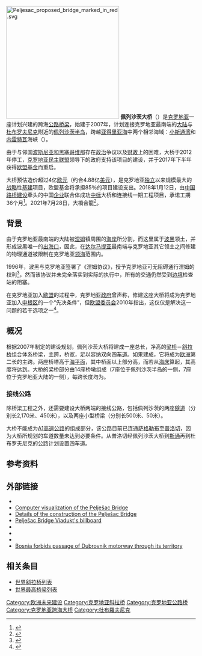 {{noteTA
|G1=地名
|1=zh-hans:斜拉桥;zh-hk:斜拉橋;zh-tw:斜張橋;}}
{{Infobox bridge
|image            = Pelješac bridge - Pelješki most - 2021-07-21.jpg
|image_size    = 
|caption          = 興建中的佩列沙茨大桥（2021年7月）
|bridge_name = 佩列沙茨大桥
|native_name  = Pelješki most
|native_name_lang= hr
|official_name = 
|locale             = {{HRV}}[[杜布罗夫尼克-内雷特瓦县|杜布罗夫尼克-<br>内雷特瓦县]]
|carries            = 四车道[[高速公路|高速公路]]
|crosses           = 内雷特瓦海峡／[[小斯通湾|小斯通湾]]
|maint             = 
|designer         = 
|material         = 
|design            = [[斜拉桥|斜拉桥]]
|mainspan       = {{convert|285|m|0}}×5
|length            = {{convert|2440|m|0}}
|width             = {{convert|22.5|m|0}}
|height            = 
|below             = {{convert|55|m|0}}
|coordinates    = {{Coord|42|55||N|17|32||W|type:landmark_region:HR|display=inline,title}}
| builder          = {{flagicon|CHN}} [[路桥建设|路桥建设]]
| fabricator      = 
| begin            = 2007年
| complete      = 
| open             = 2022年（预计）
| cost               = 
| traffic            = 
| extra             = {{Location map | Croatia | label= | label_size= | alt= | position= | background= | lat=42.92 | long=17.53 | mark=AB-Brücke.svg | marksize=10 | float=center | width=250 | caption=佩列沙茨大桥在克罗地亚的位置}}
}}

[[File:Peljesac_proposed_bridge_marked_in_red.svg|300px]]
'''佩列沙茨大桥'''（{{lang-hr|Pelješki most}}）是[[克罗地亚|克罗地亚]]一座计划兴建的跨海[[公路|公路]][[桥梁|桥梁]]，始建于2007年，计划连接克罗地亚最南端的[[大陆|大陆]]与[[杜布罗夫尼克|杜布罗夫尼克]]附近的[[佩列沙茨半岛|佩列沙茨半岛]]，跨越[[亚得里亚海|亚得里亚海]]中两个相邻海域：[[小斯通湾|小斯通湾]]和[[内雷特瓦河|内雷特瓦]]海峡（{{lang|en|Neretva Channel}}）。

由于与邻国[[波斯尼亚和黑塞哥维那|波斯尼亚和黑塞哥维那]]存在[[政治|政治]]争议以及[[财政|财政]]上的困难，大桥于2012年停工，[[克罗地亚民主联盟|克罗地亚民主联盟]]领导下的政府支持该项目的建设，并于2017年下半年获得[[欧盟|欧盟]][[基金|基金]]而重启。

大桥预估造价超过4亿[[欧元|欧元]]（约合4.88亿[[美元|美元]]），是克罗地亚[[独立运动|独立]]以来规模最大的[[战略|战略]]性[[基建|基建]]项目，欧盟基金将承担85％的项目建设支出。2018年1月12日，由[[中国|中国]][[路桥建设|路桥建设]]牵头的中国[[企业|企业]]联合体成功[[招标|中标]]大桥和连接线一期工程项目，承诺工期36个月<ref>{{cite web|url=http://www.xinhuanet.com/fortune/2018-01/13/c_1122254008.htm|title=中国企业联合体中标克罗地亚跨海大桥项目|author=高磊|date=2018-01-13|publisher=新华网|location=萨格勒布|accessdate=2018-01-15|archive-date=2020-08-10|archive-url=https://web.archive.org/web/20200810223501/http://www.xinhuanet.com/fortune/2018-01/13/c_1122254008.htm|dead-url=no}}</ref>。2021年7月28日，大橋合龍<ref>{{cite news |title=通讯：中企承建克罗地亚佩列沙茨跨海大桥成功合龙 |url=http://www.xinhuanet.com/2021-07/29/c_1127710481.htm |accessdate=2021-07-30 |archive-date=2021-07-30 |archive-url=https://web.archive.org/web/20210730112741/http://www.xinhuanet.com/2021-07/29/c_1127710481.htm }}</ref>。

==背景==
由于克罗地亚最南端的大陆被[[涅姆|涅姆]]镇周围的[[海岸|海岸]]所分割，而这里属于[[波黑|波黑]]领土，并形成波黑唯一的[[出海口|出海口]]，因此，在[[达尔马提亚|达尔马提亚]]最南端与克罗地亚其它领土之间修建的物理通道被限制在克罗地亚[[领海|领海]]范围内。

1996年，波黑与克罗地亚签署了《涅姆协议》，授予克罗地亚可无阻碍通行涅姆的权利<ref>{{cite web | url = http://www-wds.worldbank.org/servlet/WDSContentServer/WDSP/IB/1996/10/15/000009265_3970128125623/Rendered/PDF/multi0page.pdf | work = Technical annex on a proposed loan to the Republic of Croatia for an emergency transport and mine clearing project | title = Neum Agreement, May 1996 | pages = 45-47 | publisher = World Bank | language = en | date = 1996-10-15 | accessdate = 2015-07-10 | archive-date = 2016-03-03 | archive-url = https://web.archive.org/web/20160303235631/http://www-wds.worldbank.org/servlet/WDSContentServer/WDSP/IB/1996/10/15/000009265_3970128125623/Rendered/PDF/multi0page.pdf | dead-url = no }}</ref>，然而该协议并未完全落实到实际的执行中，所有的交通仍然受到[[边境|边境]]检查站的阻塞。

在克罗地亚加入[[欧盟|欧盟]]的过程中，克罗地亚[[政府|政府]]曾声称，修建这座大桥将成为克罗地亚加入[[申根区|申根区]]的一个“先决条件”，但[[欧盟委员会|欧盟委员会]]2010年指出，这仅仅是解决这一问题的若干选项之一<ref>{{cite news | url = http://www.vecernji.hr/vijesti/ek-objasnjava-peljeski-most-nije-uvjet-uspostavu-schengena-clanak-206711 | language = hr | title = EK objašnjava: Pelješki most nije uvjet za uspostavu Schengena | newspaper = Večernji list | date = 2010-10-23 | accessdate = 2015-07-10 | archive-date = 2012-10-20 | archive-url = https://web.archive.org/web/20121020090839/http://www.vecernji.hr/vijesti/ek-objasnjava-peljeski-most-nije-uvjet-uspostavu-schengena-clanak-206711 | dead-url = no }}</ref>。

==概况==
根据2007年制定的建设规划，佩列沙茨大桥将建成一座总长{{convert|2404|m|ft}}，净高{{convert|55|m|ft}}的[[梁桥|梁桥]]－[[斜拉桥|斜拉桥]]组合体系桥梁，主跨{{convert|568|m|ft}}，桥宽{{convert|21|m|ft}}，足以容纳双向四[[车道|车道]]。如果建成，它将成为[[欧洲|欧洲]]第二长的主跨。两座桥塔高于[[海平面|海平面]]{{convert|170|m|ft}}，其中桥面以上部分高{{convert|115|m|ft}}，而若从[[海床|海床]]算起，其高度将达到{{convert|240|m|ft}}。大桥的梁桥部分由14座桥墩组成（7座位于佩列沙茨半岛的{{link-hr|布里耶斯塔|Brijesta}}一侧，7座位于克罗地亚大陆的{{le|科马尔纳|Komarna}}一侧），每跨长度均为{{convert|180|m|ft}}。

===接线公路===
除桥梁工程之外，还需要建设大桥两端的接线公路，包括佩列沙茨的两座[[隧道|隧道]]（分别长2,170米、450米），以及两座小型桥梁（分别长500米、50米）。

大桥不能成为[[A1高速公路_(克罗地亚)|A1高速公路]]的组成部分，该公路目前已连通[[萨格勒布|萨格勒布]]至[[普洛切|普洛切]]，因为大桥所规划的车道数量未达到必要条件。从普洛切经佩列沙茨大桥到[[斯通|斯通]]再到杜布罗夫尼克的公路计划设置四车道。

==参考资料==
{{reflist}}

==外部链接==
*{{Structurae | id = s0034952| title =Pelješac Bridge}}
*[http://www.novosti.rs/upload/images/2012//08/08n/reg-Peljesac.jpg Computer visualization of the Pelješac Bridge] {{Wayback|url=http://www.novosti.rs/upload/images/2012//08/08n/reg-Peljesac.jpg |date=20160115124401 }}
*[http://translate.google.com/translate?hl=en&sl=hr&u=http://www.gradimo.hr/Most-Peljesac/hr-HR/13070.aspx&ei=wS7RTfvzF82c-wbgmZyxDA&sa=X&oi=translate&ct=result&resnum=1&ved=0CB8Q7gEwAA&prev=/search%3Fq%3Dhttp://www.gradimo.hr/Most-Peljesac/hr-HR/13070.aspx%26hl%3Den%26sa%3DG%26rlz%3D1R2SKPB_srRS380%26prmd%3Divns Details of the construction of the Pelješac Bridge] {{Wayback|url=http://translate.google.com/translate?hl=en&sl=hr&u=http%3A%2F%2Fwww.gradimo.hr%2FMost-Peljesac%2Fhr-HR%2F13070.aspx&ei=wS7RTfvzF82c-wbgmZyxDA&sa=X&oi=translate&ct=result&resnum=1&ved=0CB8Q7gEwAA&prev=%2Fsearch%3Fq%3Dhttp%3A%2F%2Fwww.gradimo.hr%2FMost-Peljesac%2Fhr-HR%2F13070.aspx%26hl%3Den%26sa%3DG%26rlz%3D1R2SKPB_srRS380%26prmd%3Divns |date=20200529215440 }}
*[http://static.panoramio.com/photos/original/11518733.jpg Pelješac Bridge Viadukt's billboard] {{Wayback|url=http://static.panoramio.com/photos/original/11518733.jpg |date=20161012042711 }}
*{{PDFlink|[http://www.edubrovnik.org/most_kopno_peljesac/most_s_pristupnim_cestama.pdf Detailed map of the location of the bridge (North)]<!-- application/pdf, 293354 bytes -->}}
* {{PDFlink|[http://www.edubrovnik.org/most_kopno_peljesac/most_s_pristupnim_cestama2.pdf Detailed map of the location of the bridge (South)]<!-- application/pdf, 360634 bytes -->}}
*{{PDFlink|[http://www.casopis-gradjevinar.hr/dokumenti/200203/5.pdf Study on the motorway between Ploče, Dubrovnik and border crossing with Montenegro at Debeli Brijeg, including the Pelješac bridge]<!-- application/pdf, 744278 bytes -->}}
*[https://web.archive.org/web/20120728161135/http://www.nacional.hr/en/clanak/45241/bosnia-forbids-passage-of-dubrovnik-motorway-through-its-territory Bosnia forbids passage of Dubrovnik motorway through its territory]

==相关条目==
*[[世界斜拉桥列表|世界斜拉桥列表]]
*[[世界最高桥梁列表|世界最高桥梁列表]]

[[Category:欧洲未来建设|Category:欧洲未来建设]]
[[Category:克罗地亚斜拉桥|Category:克罗地亚斜拉桥]]
[[Category:克罗地亚公路桥|Category:克罗地亚公路桥]]
[[Category:克罗地亚跨海大桥|Category:克罗地亚跨海大桥]]
[[Category:杜布羅夫尼克|Category:杜布羅夫尼克]]